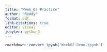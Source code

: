 ```yaml
---
title: "Week_02 Practice"
author: "Reddy"
format: pdf
link-citations: true
editor: visual
jupyter: python3
---
```


```r
rmarkdown::convert_ipynb('Week02-Demo.ipynb')
```
